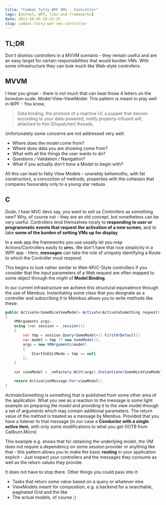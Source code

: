 ```yaml
---
title: "Combat fatty WPF VMs - Controller"
tags: [dotnet, WPF, libs-and-frameworks]
date: 2013-08-05 20:23:25
slug: combat-fatty-wpf-vms-controller
---
```


## TL;DR
Don't dismiss controllers in a MVVM scenario - they remain useful and are an easy target for certain responsibilities that would burden VMs. With some infrastructure they can look much like Web-style controllers.

## MVVM

I hear you groan - there is not much that can beat those 4 letters on the boredom scale. Model-View-ViewModel.
This pattern is meant to play well in WPF - You know, 

> Data binding, the promise of a reactive UI, 
> a puppet that dances according to your data-powered, notify property-infused _will_, 
> attached to thin (Dispatcher) threads.

Unfortunately some concerns are not addressed very well.

* Where does the model come from?
* Where does data you are showing come from?
* What with all the things the user wants to do?
* Questions / Validation / Navigation?
* What if you actually _don't have_ a Model to begin with?

All this can lead to fatty View Models - unwieldy behemoths, with fat constructors, a concoction of methods, properties with the cohesion that compares favourably only to a young star nebula.

## C

_Dude_, I hear MVC devs say, you want to sell us Controllers as something new? Why, of course not - they are an old concept, but nonetheless can be very useful. Controllers lend themselves nicely to **responding to user or programmatic events that request the activation of a new screen**, and to take **some of the burden of setting VMs up for display**.

In a web app the frameworks you use usually let you map Actions/Controllers easily to **urn**s. We don't have that nice simplicity in a WPF app - Here, **messages** can take the role of uniquely identifying a Route to which the Controller must respond.

This begins to look rather similar to Web-MVC-Style controllers if you consider that the input parameters of a Web request are often mapped to some object through the *might* of **Model Binding**.

In our current infrastructure we achieve this structural equivalence through the use of Membus. Instantiating some class that you designate as a controller and subscribing it to Membus allows you to write methods like these:

```csharp
public Activate<SomeNiceViewModel> Activate(ActivateSomething request)
{
	VMArguments args;
	using (var session = _session())
	{
		var tmp = session.Query<SomeModel>().FirstOrDefault()
		var model = tmp ?? new SomeModel();
		args = new VMArguments(model)
		{
			StartInEditMode = tmp == null
		};
	}
	
	var viewModel = _vmFactory.With(args).Instantiate<SomeNiceViewModel>();

	return ActivationMessage.For(viewModel);
}
```

_ActivateSomething_ is something that is published from some other area of the application. What you see as a reaction to the message is some light example on preparing the *model* and providing it to the view model through a set of arguments which may contain additional parameters. The return value of the method is treated as a message by Membus. Provided that you have a listener to that message (in our case a **Conductor with a single active item**, with only some modifications to what you get OOTB from Caliburn.Micro)

This example e.g. shows that for obtaining the underlying model, the VM does not require a dependency on some session provider or anything like that - this pattern allows you to make the basic **routing** in your application explicit - Just inspect your controllers and the messages they consume as well as the return values they provide. 

It does not have to stop there. Other things you could pass into it:

* Tasks that return some value based on a query or whatever else
* ViewModels meant for composition, e.g. a backend for a searchable, paginated Grid and the like
* The actual models, of course ;)
